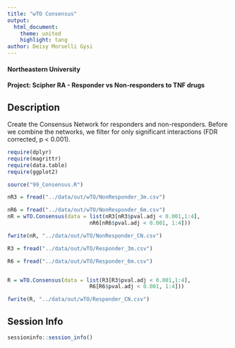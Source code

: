 ```yaml
---
title: "wTO Consensus"
output:
  html_document:
    theme: united
    highlight: tang
author: Deisy Morselli Gysi
---
```

#### Northeastern University
#### Project: Scipher RA - Responder vs Non-responders to TNF drugs

## Description
Create the Consensus Network for responders and non-responders. 
Before we combine the networks, we filter for only significant interactions (FDR corrected, p < 0.001). 

```r
require(dplyr)
require(magrittr)
require(data.table)
require(ggplot2)

source("99_Consensus.R")
```

```r
nR3 = fread("../data/out/wTO/NonResponder_3m.csv")

nR6 = fread("../data/out/wTO/NonResponder_6m.csv")
nR = wTO.Consensus(data = list(nR3[nR3$pval.adj < 0.001,1:4], 
                          nR6[nR6$pval.adj < 0.001, 1:4]))

fwrite(nR, "../data/out/wTO/NonResponder_CN.csv")
```


```r
R3 = fread("../data/out/wTO/Responder_3m.csv")

R6 = fread("../data/out/wTO/Responder_6m.csv")


R = wTO.Consensus(data = list(R3[R3$pval.adj < 0.001,1:4], 
                          R6[R6$pval.adj < 0.001, 1:4]))

fwrite(R, "../data/out/wTO/Responder_CN.csv")
```
## Session Info
```r
sessioninfo::session_info()
```